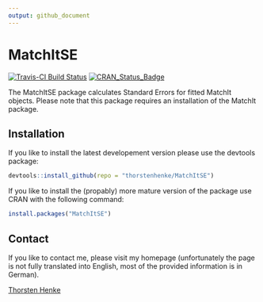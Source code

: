 ```yaml
---
output: github_document
---
```


# MatchItSE

[![Travis-CI Build Status](https://travis-ci.org/thorstenhenke/MatchItSE.png?branch=master)](https://travis-ci.org/thorstenhenke/MatchItSE/)
[![CRAN_Status_Badge](http://www.r-pkg.org/badges/version/MatchItSE)](http://cran.r-project.org/package=MatchItSE)

<!-- Missing badge for code coverage. For an example see: https://raw.githubusercontent.com/hadley/dplyr/master/README.Rmd -->
<!-- devtools::use_appveyor() -->


The MatchItSE package calculates Standard Errors for fitted MatchIt objects.
Please note that this package requires an installation of the MatchIt package. 


## Installation 

If you like to install the latest developement version please use the devtools 
package:

```r
devtools::install_github(repo = "thorstenhenke/MatchItSE")
```

If you like to install the (propably) more mature version of the package use 
CRAN with the following command: 

```r
install.packages("MatchItSE")
```


## Contact

If you like to contact me, please visit my homepage (unfortunately the page 
is not fully translated into English, most of the provided information is in 
German). 

[Thorsten Henke](http://www.uni-potsdam.de/psych-grundschulpaed/mitarbeiter-innen/thorsten-henke.html)